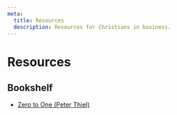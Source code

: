 ```yaml
---
meta:
  title: Resources
  description: Resources for Christians in business.
---
```



# Resources

## Bookshelf

- [Zero to One (Peter Thiel)](https://www.amazon.com/Zero-One-Notes-Startups-Future/dp/0804139296/)


<AILevel level={0} />